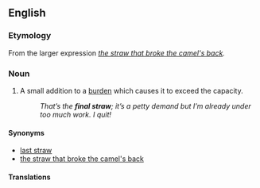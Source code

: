 ==English==

===Etymology===
From the larger expression ''[[the straw that broke the camel's back]].''

===Noun===
{{en-noun|head=[[final]] [[straw]]|-}}

# {{context|slang|lang=en}} A small addition to a [[burden]] which causes it to exceed the capacity.
#: ''That’s the '''final straw'''; it’s a petty demand but I’m already under too much work. I quit!''

====Synonyms====
* [[last straw]]
* [[the straw that broke the camel's back]]

====Translations====
{{trans-see|last straw}}